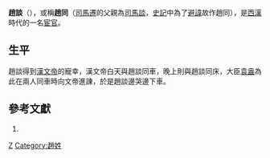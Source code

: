 '''趙談'''（{{bd|?||?|}}），或稱'''趙同'''（[[司馬遷|司馬遷]]的父親為[[司馬談|司馬談]]，[[史記|史記]]中為了[[避諱|避諱]]故作趙同），是[[西漢|西漢]]時代的一名[[宦官|宦官]]。

==生平==
趙談得到[[漢文帝|漢文帝]]的寵幸，漢文帝白天與趙談同車，晚上則與趙談同床，大臣[[袁盎|袁盎]]為此在兩人同車時向文帝進諌，於是趙談邊哭邊下車。

==參考文獻==
#{{Cite book | author = 司馬遷 | title = 史記/卷101 |quote = 袁盎常引大體慷慨。宦者趙同以數幸，常害袁盎，袁盎患之。盎兄子種為常侍騎，持節夾乘，說盎曰：「君與鬥，廷辱之，使其毀不用。」孝文帝出，趙同參乘，袁盎伏車前曰：「臣聞天子所與共六尺輿者，皆天下豪英。今漢雖乏人，陛下獨奈何與刀鋸餘人載！」於是上笑，下趙同。趙同泣下車。 }}
[[Category:汉朝宦官|Z]]
[[Category:趙姓|Category:趙姓]]